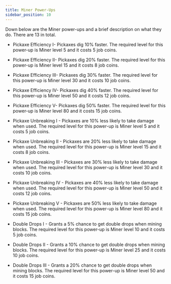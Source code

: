 ```yaml
---
title: Miner Power-Ups
sidebar_position: 10
---
```


Down below are the Miner power-ups and a brief description on what they do. There are 13 in total.

- Pickaxe Efficiency I- Pickaxes dig 10% faster. The required level for this power-up is Miner level 5 and it costs 5 job coins.
- Pickaxe Efficiency II- Pickaxes dig 20% faster. The required level for this power-up is Miner level 15 and it costs 8 job coins.
- Pickaxe Efficiency III- Pickaxes dig 30% faster. The required level for this power-up is Miner level 30 and it costs 10 job coins.
- Pickaxe Efficiency IV- Pickaxes dig 40% faster. The required level for this power-up is Miner level 50 and it costs 12 job coins.
- Pickaxe Efficiency V- Pickaxes dig 50% faster. The required level for this power-up is Miner level 80 and it costs 15 job coins.

- Pickaxe Unbreaking I - Pickaxes are 10% less likely to take damage when used. The required level for this power-up is Miner level 5 and it costs 5 job coins.
- Pickaxe Unbreaking II - Pickaxes are 20% less likely to take damage when used. The required level for this power-up is Miner level 15 and it costs 8 job coins.
- Pickaxe Unbreaking III - Pickaxes are 30% less likely to take damage when used. The required level for this power-up is Miner level 30 and it costs 10 job coins.
- Pickaxe Unbreaking IV - Pickaxes are 40% less likely to take damage when used. The required level for this power-up is Miner level 50 and it costs 12 job coins.
- Pickaxe Unbreaking V - Pickaxes are 50% less likely to take damage when used. The required level for this power-up is Miner level 80 and it costs 15 job coins.

- Double Drops I - Grants a 5% chance to get double drops when mining blocks. The required level for this power-up is Miner level 10 and it costs 5 job coins.
- Double Drops II - Grants a 10% chance to get double drops when mining blocks. The required level for this power-up is Miner level 25 and it costs 10 job coins.
- Double Drops III - Grants a 20% chance to get double drops when mining blocks. The required level for this power-up is Miner level 50 and it costs 15 job coins.